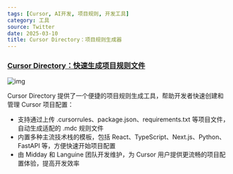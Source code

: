 ```yaml
---
tags: [Cursor, AI开发, 项目规则, 开发工具]
category: 工具
source: Twitter
date: 2025-03-10
title: Cursor Directory：项目规则生成器
---
```


### [Cursor Directory：快速生成项目规则文件](https://cursor.directory/generate)

![img](https://img.mengpeng.tech/i/2025/03/14/67d3c52d0eebf.webp)

Cursor Directory 提供了一个便捷的项目规则生成工具，帮助开发者快速创建和管理 Cursor 项目配置：

- 支持通过上传 .cursorrules、package.json、requirements.txt 等项目文件，自动生成适配的 .mdc 规则文件
- 内置多种主流技术栈的模板，包括 React、TypeScript、Next.js、Python、FastAPI 等，方便快速开始项目配置
- 由 Midday 和 Languine 团队开发维护，为 Cursor 用户提供更流畅的项目配置体验，提高开发效率 